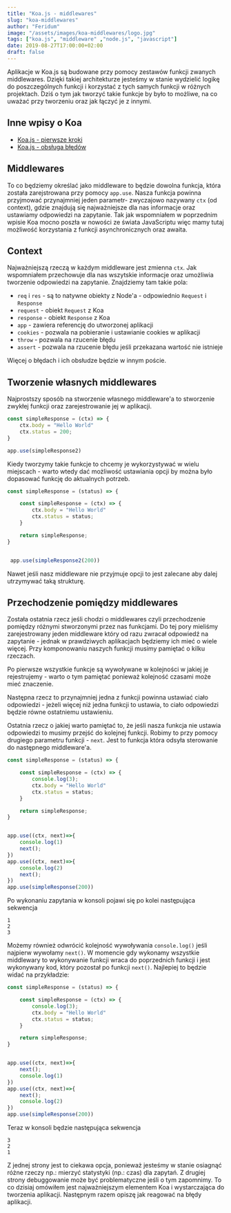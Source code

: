 ```yaml
---
title: "Koa.js - middlewares"
slug: "koa-middlewares"
author: "Feridum"
image: "/assets/images/koa-middlewares/logo.jpg"
tags: ["koa.js", "middleware" ,"node.js", "javascript"]
date: 2019-08-27T17:00:00+02:00
draft: false
---
```


Aplikacje w Koa.js są budowane przy pomocy zestawów funkcji zwanych middlewares. Dzięki takiej architekturze jesteśmy w stanie wydzielić logikę do poszczególnych funkcji i korzystać z tych samych funkcji w różnych projektach. Dziś o tym jak tworzyć takie funkcje by było to możliwe, na co uważać przy tworzeniu oraz jak łączyć je z innymi. 



## Inne wpisy o Koa

- [Koa.js - pierwsze kroki](/post/koa-pierwsze-kroki)
- [Koa.js - obsługa błędów](/post/koa-obsluga-bledow)

## Middlewares

To co będziemy określać jako middleware to będzie dowolna funkcja, która została zarejstrowana przy pomocy `app.use`. Nasza funkcja powinna przyjmować przynajmniej jeden parametr- zwyczajowo nazywany `ctx` (od context), gdzie znajdują się najważniejsze dla nas informacje oraz ustawiamy odpowiedzi na zapytanie. Tak jak wspomniałem w poprzednim wpisie Koa mocno poszła w nowości ze świata JavaScriptu więc mamy tutaj możliwość korzystania z funkcji asynchronicznych oraz awaita. 

## Context

Najważniejszą rzeczą w każdym middleware jest zmienna `ctx`.  Jak wspomniałem przechowuje dla nas wszytskie informacje oraz umożliwia tworzenie odpowiedzi na zapytanie.  Znajdziemy tam takie pola: 

- `req` i `res` - są to natywne obiekty z Node'a - odpowiednio `Request` i `Response`
- `request` - obiekt `Request` z Koa
- `response` - obiekt `Response` z Koa
- `app` - zawiera referencję do utworzonej aplikacji
- `cookies` - pozwala na pobieranie i ustawianie cookies w aplikacji
- `throw` - pozwala na rzucenie błędu
- `assert` - pozwala na rzucenie błędu jeśli przekazana wartość nie istnieje

Więcej o błędach i ich obsłudze będzie w innym poście.

## Tworzenie własnych middlewares

Najprostszy sposób na stworzenie własnego middleware'a to stworzenie zwykłej funkcji oraz zarejestrowanie jej w aplikacji. 

```js
const simpleResponse = (ctx) => {
    ctx.body = "Hello World"
    ctx.status = 200;
}

app.use(simpleResponse2)


```

Kiedy tworzymy takie funkcje to chcemy je wykorzystywać w wielu miejscach - warto wtedy dać możliwość ustawiania opcji by można było dopasować funkcję do aktualnych potrzeb.

```js
const simpleResponse = (status) => {

    const simpleResponse = (ctx) => {
        ctx.body = "Hello World"
        ctx.status = status;
    }

    return simpleResponse;
}


 app.use(simpleResponse2(200))
```

Nawet jeśli nasz middleware nie przyjmuje opcji to jest zalecane aby dalej utrzymywać taką strukturę.

## Przechodzenie pomiędzy middlewares

Została ostatnia rzecz jeśli chodzi o middlewares czyli przechodzenie pomiędzy różnymi stworzonymi przez nas funkcjami. Do tej pory mieliśmy zarejestrowany jeden middleware który od razu zwracał odpowiedź na zapytanie - jednak w prawdziwych aplikacjach będziemy ich mieć o wiele więcej.  Przy komponowaniu naszych funkcji musimy pamiętać o kilku rzeczach. 

Po pierwsze wszystkie funkcje są wywoływane w kolejności w jakiej je rejestrujemy - warto o tym pamiętać ponieważ kolejność czasami może mieć znaczenie. 

Następna rzecz to przynajmniej jedna z funkcji powinna ustawiać ciało odpowiedzi - jeżeli więcej niż jedna funkcji to ustawia, to ciało odpowiedzi będzie równe ostatniemu ustawieniu. 

Ostatnia rzecz o jakiej warto pamiętać to, że jeśli nasza funkcja nie ustawia odpowiedzi to musimy przejść do kolejnej funkcji. Robimy to przy pomocy drugiego parametru funkcji - `next`. Jest to funkcja która odsyła sterowanie do następnego middleware'a. 


```js
const simpleResponse = (status) => {

    const simpleResponse = (ctx) => {
        console.log(3);
        ctx.body = "Hello World"
        ctx.status = status;
    }

    return simpleResponse;
}


app.use((ctx, next)=>{
    console.log(1)
    next();
})
app.use((ctx, next)=>{
    console.log(2)
    next();
})
app.use(simpleResponse(200))
```


Po wykonaniu zapytania w konsoli pojawi się po kolei następująca sekwencja
```console
1
2
3
```

Możemy również odwrócić kolejność wywoływania `console.log()` jeśli najpierw wywołamy `next()`. W momencie gdy wykonamy wszystkie middlewary to wykonywanie funkcji wraca do poprzednich funkcji i jest wykonywany kod, który pozostał po funkcji `next()`. Najlepiej to będzie widać na przykładzie: 

```js
const simpleResponse = (status) => {

    const simpleResponse = (ctx) => {
        console.log(3);
        ctx.body = "Hello World"
        ctx.status = status;
    }

    return simpleResponse;
}


app.use((ctx, next)=>{
    next();
    console.log(1)
})
app.use((ctx, next)=>{
    next();
    console.log(2)
})
app.use(simpleResponse(200))
```


Teraz w konsoli będzie następująca sekwencja

```console
3
2
1
```

Z jednej strony jest to ciekawa opcja,  ponieważ jesteśmy w stanie osiagnąć różne rzeczy np.: mierzyć statystyki (np.: czas) dla zapytań. Z drugiej strony debuggowanie może być problematyczne jeśli o tym zapomnimy. To co dzisiaj omówiłem jest najważniejszym elementem Koa i wystarczająca do tworzenia aplikacji. Następnym razem opiszę jak reagować na błędy aplikacji. 

